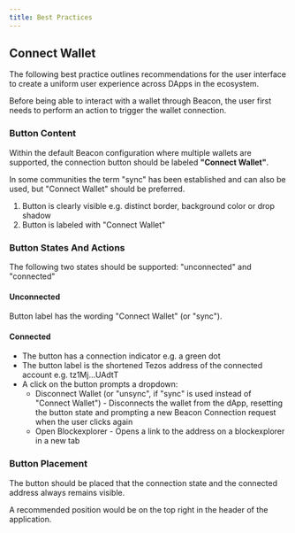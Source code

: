 ```yaml
---
title: Best Practices
---
```



## Connect Wallet

The following best practice outlines recommendations for the user interface to create a uniform user experience across DApps in the ecosystem.

Before being able to interact with a wallet through Beacon, the user first needs to perform an action to trigger the wallet connection.

### Button Content

Within the default Beacon configuration where multiple wallets are supported, the connection button should be labeled <b>"Connect Wallet"</b>.

In some communities the term "sync" has been established and can also be used, but "Connect Wallet" should be preferred.

1. Button is clearly visible e.g. distinct border, background color or drop shadow
2. Button is labeled with "Connect Wallet"

<BrowserWindow url="https://mydapp.com">

<DynamicImage src="/img/beacon-pairing-ui.png" alt="Beacon Pairing" />

</BrowserWindow>

### Button States And Actions

The following two states should be supported: "unconnected" and "connected"

#### Unconnected

Button label has the wording "Connect Wallet" (or "sync").

#### Connected

- The button has a connection indicator e.g. a green dot
- The button label is the shortened Tezos address of the connected account e.g. tz1Mj...UAdtT
- A click on the button prompts a dropdown:
  - Disconnect Wallet (or "unsync", if "sync" is used instead of "Connect Wallet") - Disconnects the wallet from the dApp, resetting the button state and prompting a new Beacon Connection request when the user clicks again
  - Open Blockexplorer - Opens a link to the address on a blockexplorer in a new tab

<BrowserWindow url="https://mydapp.com">

<DynamicImage src="/img/beacon-pairing-ui.png" alt="Beacon Pairing" />

</BrowserWindow>

### Button Placement

The button should be placed that the connection state and the connected address always remains visible.

A recommended position would be on the top right in the header of the application.

<BrowserWindow url="https://mydapp.com">

<DynamicImage src="/img/beacon-pairing-ui.png" alt="Beacon Pairing" />

</BrowserWindow>
